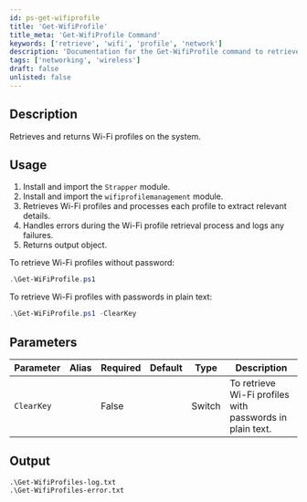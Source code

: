 ```yaml
---
id: ps-get-wifiprofile
title: 'Get-WifiProfile'
title_meta: 'Get-WifiProfile Command'
keywords: ['retrieve', 'wifi', 'profile', 'network']
description: 'Documentation for the Get-WifiProfile command to retrieve and return Wi-Fi profiles on the system.'
tags: ['networking', 'wireless']
draft: false
unlisted: false
---
```

## Description
Retrieves and returns Wi-Fi profiles on the system.

## Usage
1. Install and import the `Strapper` module.
2. Install and import the `wifiprofilemanagement` module.
3. Retrieves Wi-Fi profiles and processes each profile to extract relevant details.
4. Handles errors during the Wi-Fi profile retrieval process and logs any failures.
4. Returns output object.


To retrieve Wi-Fi profiles without password:

```powershell
.\Get-WiFiProfile.ps1
```

To retrieve Wi-Fi profiles with passwords in plain text:

```powershell
.\Get-WiFiProfile.ps1 -ClearKey
```

## Parameters
| Parameter         | Alias | Required  | Default   | Type      | Description                                             |
| ----------------- | ----- | --------- | --------- | --------- | ------------------------------------------------------- |
| `ClearKey`        |       | False     |           | Switch    | To retrieve Wi-Fi profiles with passwords in plain text.|

## Output
    .\Get-WifiProfiles-log.txt
    .\Get-WifiProfiles-error.txt









